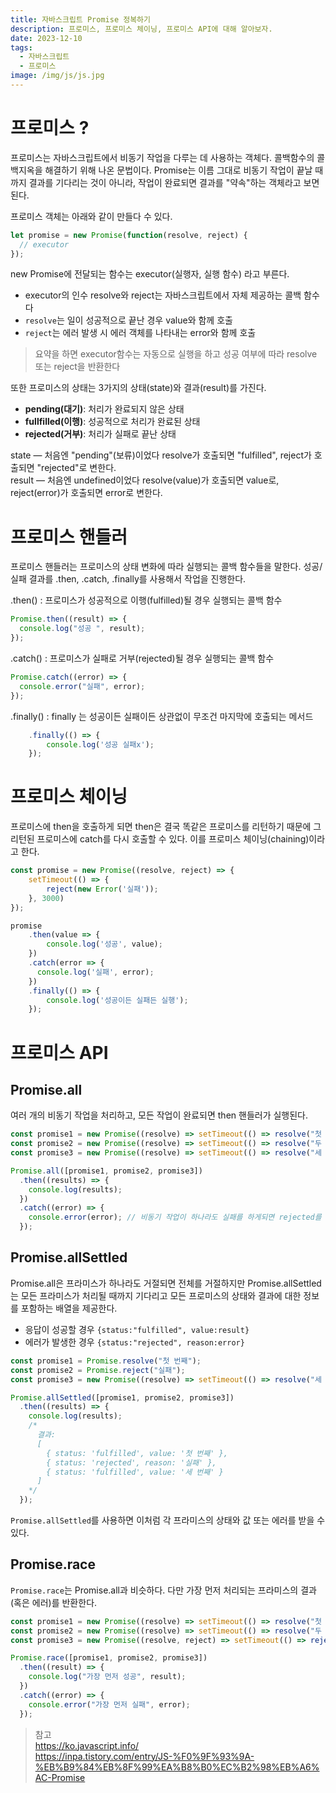 ```yaml
---
title: 자바스크립트 Promise 정복하기 
description: 프로미스, 프로미스 체이닝, 프로미스 API에 대해 알아보자.
date: 2023-12-10
tags:
  - 자바스크립트
  - 프로미스
image: /img/js/js.jpg
---
```


# 프로미스 ?
프로미스는 자바스크립트에서 비동기 작업을 다루는 데 사용하는 객체다. 콜백함수의 콜백지옥을 해결하기 위해 나온 문법이다.
Promise는 이름 그대로 비동기 작업이 끝날 때까지 결과를 기다리는 것이 아니라, 작업이 완료되면 결과를 "약속"하는 객체라고 보면 된다.

프로미스 객체는 아래와 같이 만들다 수 있다.
```js
let promise = new Promise(function(resolve, reject) {
  // executor
});
```
new Promise에 전달되는 함수는 executor(실행자, 실행 함수) 라고 부른다.  
- executor의 인수 resolve와 reject는 자바스크립트에서 자체 제공하는 콜백 함수다
- `resolve`는 일이 성공적으로 끝난 경우 value와 함께 호출
- `reject`는 에러 발생 시 에러 객체를 나타내는 error와 함께 호출

> 요약을 하면 executor함수는 자동으로 실행을 하고 성공 여부에 따라 resolve 또는 reject을 반환한다 

또한 프로미스의 상태는 3가지의 상태(state)와 결과(result)를 가진다.
- **pending(대기)**: 처리가 완료되지 않은 상태
- **fullfilled(이행)**: 성공적으로 처리가 완료된 상태
- **rejected(거부)**: 처리가 실패로 끝난 상태  

state — 처음엔 "pending"(보류)이었다 resolve가 호출되면 "fulfilled", reject가 호출되면 "rejected"로 변한다.  
result — 처음엔 undefined이었다 resolve(value)가 호출되면 value로, reject(error)가 호출되면 error로 변한다.

# 프로미스 핸들러
프로미스 핸들러는 프로미스의 상태 변화에 따라 실행되는 콜백 함수들을 말한다. 성공/실패 결과를 .then, .catch, .finally를 사용해서 작업을 진행한다.

.then() : 프로미스가 성공적으로 이행(fulfilled)될 경우 실행되는 콜백 함수
```js
Promise.then((result) => {
  console.log("성공 ", result);
});
```
.catch() : 프로미스가 실패로 거부(rejected)될 경우 실행되는 콜백 함수
```js
Promise.catch((error) => {
  console.error("실패", error);
});
```
.finally() : finally 는 성공이든 실패이든 상관없이 무조건 마지막에 호출되는 메서드
```js
	.finally(() => {
		console.log('성공 실패x');
	});
```
# 프로미스 체이닝
프로미스에 then을 호출하게 되면 then은 결국 똑같은 프로미스를 리턴하기 때문에 그 리턴된 프로미스에 catch를 다시 호출할 수 있다. 이를 프로미스 체이닝(chaining)이라고 한다.
```js
const promise = new Promise((resolve, reject) => {
	setTimeout(() => {
		reject(new Error('실패'));
	}, 3000)
});

promise
	.then(value => {
		console.log('성공', value);
	})
	.catch(error => {
	  console.log('실패', error);
	})
	.finally(() => {
		console.log('성공이든 실패든 실행');
	});
```
# 프로미스 API
## Promise.all
여러 개의 비동기 작업을 처리하고, 모든 작업이 완료되면 then 핸들러가 실행된다. 

```js
const promise1 = new Promise((resolve) => setTimeout(() => resolve("첫 번째"), 1000));
const promise2 = new Promise((resolve) => setTimeout(() => resolve("두 번째"), 2000));
const promise3 = new Promise((resolve) => setTimeout(() => resolve("세 번째"), 3000));

Promise.all([promise1, promise2, promise3])
  .then((results) => {
    console.log(results); 
  })
  .catch((error) => {
    console.error(error); // 비동기 작업이 하나라도 실패를 하게되면 rejected를 반환한다.
  });
```

## Promise.allSettled
Promise.all은 프라미스가 하나라도 거절되면 전체를 거절하지만 Promise.allSettled는 모든 프라미스가 처리될 때까지 기다리고
모든 프로미스의 상태와 결과에 대한 정보를 포함하는 배열을 제공한다.
- 응답이 성공할 경우 `{status:"fulfilled", value:result}`
- 에러가 발생한 경우 `{status:"rejected", reason:error}`
```js
const promise1 = Promise.resolve("첫 번째");
const promise2 = Promise.reject("실패");
const promise3 = new Promise((resolve) => setTimeout(() => resolve("세 번째"), 1000));

Promise.allSettled([promise1, promise2, promise3])
  .then((results) => {
    console.log(results);
    /*
      결과:
      [
        { status: 'fulfilled', value: '첫 번째' },
        { status: 'rejected', reason: '실패' },
        { status: 'fulfilled', value: '세 번째' }
      ]
    */
  });
```
`Promise.allSettled`를 사용하면 이처럼 각 프라미스의 상태와 값 또는 에러를 받을 수 있다.

## Promise.race
`Promise.race`는 Promise.all과 비슷하다. 다만 가장 먼저 처리되는 프라미스의 결과(혹은 에러)를 반환한다.
```js
const promise1 = new Promise((resolve) => setTimeout(() => resolve("첫 번째"), 2000));
const promise2 = new Promise((resolve) => setTimeout(() => resolve("두 번째"), 1000));
const promise3 = new Promise((resolve, reject) => setTimeout(() => reject("실패"), 1500));

Promise.race([promise1, promise2, promise3])
  .then((result) => {
    console.log("가장 먼저 성공", result);
  })
  .catch((error) => {
    console.error("가장 먼저 실패", error);
  });
```

> 참고  
https://ko.javascript.info/  
https://inpa.tistory.com/entry/JS-%F0%9F%93%9A-%EB%B9%84%EB%8F%99%EA%B8%B0%EC%B2%98%EB%A6%AC-Promise